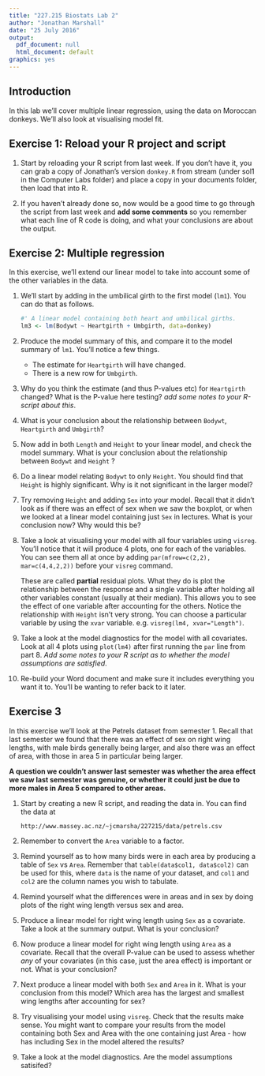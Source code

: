 ```yaml
---
title: "227.215 Biostats Lab 2"
author: "Jonathan Marshall"
date: "25 July 2016"
output:
  pdf_document: null
  html_document: default
graphics: yes
---
```


## Introduction ##

In this lab we'll cover multiple linear regression, using the data on Moroccan donkeys. We'll also look at visualising model fit.

## Exercise 1: Reload your R project and script ##

1. Start by reloading your R script from last week. If you don't have it, you can grab a copy of Jonathan's version `donkey.R` from stream (under sol1 in the Computer Labs folder) and place a copy in your documents folder, then load that into R.

2. If you haven't already done so, now would be a good time to go through the script from last week and **add some comments** so you remember what each line of R code is doing, and what your conclusions are about the output.

## Exercise 2: Multiple regression ##

In this exercise, we'll extend our linear model to take into account some of the other variables in the data.

1. We'll start by adding in the umbilical girth to the first model (`lm1`). You can do that as follows.

    ```r
    #' A linear model containing both heart and umbilical girths.
    lm3 <- lm(Bodywt ~ Heartgirth + Umbgirth, data=donkey)
    ```
2. Produce the model summary of this, and compare it to the model summary of `lm1`. You'll notice a few things.
    * The estimate for `Heartgirth` will have changed.
    * There is a new row for `Umbgirth`.

3. Why do you think the estimate (and thus P-values etc) for `Heartgirth` changed?  What is the P-value here testing? *add some notes to your R-script about this*.

4. What is your conclusion about the relationship between `Bodywt`, `Heartgirth` and `Umbgirth`?

5. Now add in both `Length` and `Height` to your linear model, and check the model summary. What is your conclusion about the relationship between `Bodywt` and `Height` ?

6. Do a linear model relating `Bodywt` to only `Height`. You should find that `Height` is highly significant. Why is it not significant in the larger model?

7. Try removing `Height` and adding `Sex` into your model. Recall that it didn't look as if there was an effect of sex when we saw the boxplot, or when we looked at a linear model containing just `Sex` in lectures. What is your conclusion now? Why would this be?

8. Take a look at visualising your model with all four variables using `visreg`. You'll notice that it will produce 4 plots, one for each of the variables. You can see them all at once by adding `par(mfrow=c(2,2), mar=c(4,4,2,2))` before your `visreg` command.

    These are called **partial** residual plots. What they do is plot the relationship between the response and a single variable after holding all other variables constant (usually at their median). This allows you to see the effect of one variable after accounting for the others. Notice the relationship with `Height` isn't very strong. You can choose a particular variable by using the `xvar` variable. e.g. `visreg(lm4, xvar="Length")`.

9. Take a look at the model diagnostics for the model with all covariates. Look at all 4 plots using `plot(lm4)` after first running the `par` line from part 8. *Add some notes to your R script as to whether the model assumptions are satisfied*.

10. Re-build your Word document and make sure it includes everything you want it to. You'll be wanting to refer back to it later.

## Exercise 3

In this exercise we'll look at the Petrels dataset from semester 1. Recall that last semester we found that there was an effect of sex on right wing lengths, with male birds generally being larger, and also there was an effect of area, with those in area 5 in particular being larger.

**A question we couldn't answer last semester was whether the area effect we saw last semester was genuine, or whether it could just be due to more males in Area 5 compared to other areas.**

1. Start by creating a new R script, and reading the data in. You can find the data at

    ```
    http://www.massey.ac.nz/~jcmarsha/227215/data/petrels.csv
    ```

2. Remember to convert the `Area` variable to a factor.

3. Remind yourself as to how many birds were in each area by producing a table of `Sex` vs `Area`. Remember that `table(data$col1, data$col2)` can be used for this, where `data` is the name of your dataset, and `col1` and `col2` are the column names you wish to tabulate.

4. Remind yourself what the differences were in areas and in sex by doing plots of the right wing length versus sex and area.

5. Produce a linear model for right wing length using `Sex` as a covariate. Take a look at the summary output. What is your conclusion?

6. Now produce a linear model for right wing length using `Area` as a covariate. Recall that the overall P-value can be used to assess whether *any* of your covariates (in this case, just the area effect) is important or not. What is your conclusion?

6. Next produce a linear model with both `Sex` and `Area` in it. What is your conclusion from this model? Which area has the largest and smallest wing lengths after accounting for sex?

7. Try visualising your model using `visreg`. Check that the results make sense. You might want to compare your results from the model containing both Sex and Area with the one containing just Area - how has including Sex in the model altered the results?

8. Take a look at the model diagnostics. Are the model assumptions satisifed?
